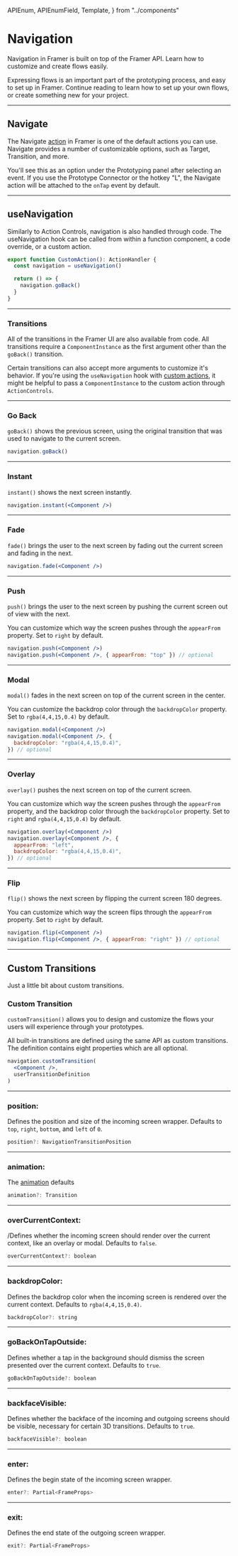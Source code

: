 <!-- 👋 Editing this file? Need help? → https://github.com/framer/api-docs/blob/master/CONTRIBUTING.md -->

  APIEnum,
  APIEnumField,
  Template,
} from "../components"


# Navigation

<span className="lead">
  Navigation in Framer is built on top of the Framer API.
  Learn how to customize and create flows easily.
</span>

Expressing flows is an important part of the prototyping process, and easy to set up in Framer. Continue reading to learn how to set up your own flows, or create something new for your project.

---

## Navigate

The Navigate [action](/api/actions) in Framer is one of the default actions you can use. Navigate provides a number of customizable options, such as Target, Transition, and more.

You'll see this as an option under the Prototyping panel after selecting an event. If you use the Prototype Connector or the hotkey "L", the Navigate action will be attached to the `onTap` event by default.

---

## useNavigation

Similarly to Action Controls, navigation is also handled through code. The useNavigation hook can be called from within a function component, a code override, or a custom action.

```jsx highlight=2,5
export function CustomAction(): ActionHandler {
  const navigation = useNavigation()

  return () => {
    navigation.goBack()
  }
}
```

---

### Transitions

All of the transitions in the Framer UI are also available from code. All transitions require a `ComponentInstance` as the first argument other than the `goBack()` transition.

Certain transitions can also accept more arguments to customize it's behavior. If you're using the `useNavigation` hook with [custom actions](/api/actions/#custom-actions), it might be helpful to pass a `ComponentInstance` to the custom action through `ActionControls`.

---

### Go Back

`goBack()` shows the previous screen, using the original transition that was used to navigate to the current screen.

```jsx
navigation.goBack()
```

---

### Instant

`instant()` shows the next screen instantly.

```jsx
navigation.instant(<Component />)
```

---

### Fade

`fade()` brings the user to the next screen by fading out the current screen and fading in the next.

```jsx
navigation.fade(<Component />)
```

---

### Push

<div>

`push()` brings the user to the next screen by pushing the current screen out of view with the next.

You can customize which way the screen pushes through the `appearFrom` property. Set to `right` by default.

</div>

```jsx
navigation.push(<Component />)
navigation.push(<Component />, { appearFrom: "top" }) // optional
```

---

### Modal

`modal()` fades in the next screen on top of the current screen in the center.

You can customize the backdrop color through the `backdropColor` property. Set to `rgba(4,4,15,0.4)` by default.

```jsx
navigation.modal(<Component />)
navigation.modal(<Component />, {
  backdropColor: "rgba(4,4,15,0.4)",
}) // optional
```

---

### Overlay

`overlay()` pushes the next screen on top of the current screen.

You can customize which way the screen pushes through the `appearFrom` property, and the backdrop color through the `backdropColor` property. Set to `right` and `rgba(4,4,15,0.4)` by default.

```jsx
navigation.overlay(<Component />)
navigation.overlay(<Component />, {
  appearFrom: "left",
  backdropColor: "rgba(4,4,15,0.4)",
}) // optional
```

---

### Flip

`flip()` shows the next screen by flipping the current screen 180 degrees.

You can customize which way the screen flips through the `appearFrom` property. Set to `right` by default.

```jsx
navigation.flip(<Component />)
navigation.flip(<Component />, { appearFrom: "right" }) // optional
```

---

## Custom Transitions

Just a little bit about custom transitions.

### Custom Transition

<div>

`customTransition()` allows you to design and customize the flows your users will experience through your prototypes.

All built-in transitions are defined using the same API as custom transitions. The definition contains eight properties which are all optional.

</div>

```jsx
navigation.customTransition(
  <Component />,
  userTransitionDefinition
)
```

---

### position:

Defines the position and size of the incoming screen wrapper. Defaults to `top`, `right`, `bottom`, and `left` of `0`.

```jsx
position?: NavigationTransitionPosition
```

---

### animation:

The [animation](/api/animation/) defaults

```jsx
animation?: Transition
```

---

### overCurrentContext:

/Defines whether the incoming screen should render over the current context, like an overlay or modal. Defaults to `false`.

```jsx
overCurrentContext?: boolean
```

---

### backdropColor:

Defines the backdrop color when the incoming screen is rendered over the current context. Defaults to `rgba(4,4,15,0.4)`.

```jsx
backdropColor?: string
```

---

### goBackOnTapOutside:

Defines whether a tap in the background should dismiss the screen presented over the current context. Defaults to `true`.

```jsx
goBackOnTapOutside?: boolean
```

---

### backfaceVisible:

Defines whether the backface of the incoming and outgoing screens should be visible, necessary for certain 3D transitions. Defaults to `true`.

```jsx
backfaceVisible?: boolean
```

---

### enter:

Defines the begin state of the incoming screen wrapper.

```jsx
enter?: Partial<FrameProps>
```

---

### exit:

Defines the end state of the outgoing screen wrapper.

```jsx
exit?: Partial<FrameProps>
```
